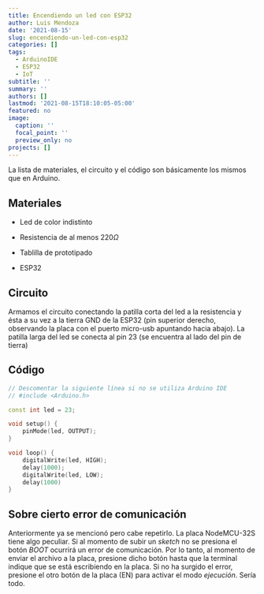 ```yaml
---
title: Encendiendo un led con ESP32
author: Luis Mendoza
date: '2021-08-15'
slug: encendiendo-un-led-con-esp32
categories: []
tags:
  - ArduinoIDE
  - ESP32
  - IoT
subtitle: ''
summary: ''
authors: []
lastmod: '2021-08-15T18:10:05-05:00'
featured: no
image:
  caption: ''
  focal_point: ''
  preview_only: no
projects: []
---
```


La lista de materiales, el circuito y el código son básicamente los mismos que en Arduino.

## Materiales

- Led de color indistinto

- Resistencia de al menos 220$\Omega$

- Tablilla de prototipado

- ESP32

## Circuito

Armamos el circuito conectando la patilla corta del led a la resistencia y ésta a su vez a la tierra GND de la ESP32 (pin superior derecho, observando la placa con el puerto micro-usb apuntando hacia abajo). La patilla larga del led se conecta al pin 23 (se encuentra al lado del pin de tierra) 

## Código

```C++
// Descomentar la siguiente línea si no se utiliza Arduino IDE
// #include <Arduino.h> 

const int led = 23;

void setup() {
    pinMode(led, OUTPUT);
}

void loop() {
    digitalWrite(led, HIGH);   
    delay(1000);                 
    digitalWrite(led, LOW);    
    delay(1000)
}
```

## Sobre cierto error de comunicación

Anteriormente ya se mencionó pero cabe repetirlo. La placa NodeMCU-32S tiene algo peculiar. Si al momento de subir un _sketch_ no se presiona el botón _BOOT_ ocurrirá un error de comunicación. Por lo tanto, al momento de enviar el archivo a la placa, presione dicho botón hasta que la terminal indique que se está escribiendo en la placa. Si no ha surgido el error, presione el otro botón de la placa (EN) para activar el modo _ejecución_. Sería todo.



